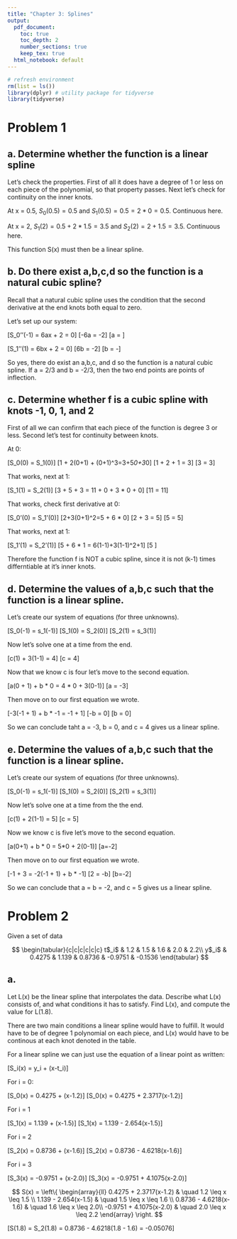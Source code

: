 ```yaml
---
title: "Chapter 3: Splines"
output:
  pdf_document: 
    toc: true
    toc_depth: 2
    number_sections: true
    keep_tex: true
  html_notebook: default
---
```


```r
# refresh environment
rm(list = ls())
library(dplyr) # utility package for tidyverse
library(tidyverse)
```

# Problem 1

## a. Determine whether the function is a linear spline

Let's check the properties. First of all it does have a degree of 1 or less on each piece of the polynomial, so that property passes. Next let's check for continuity on the inner knots.

At x = 0.5, $S_0(0.5) = 0.5$ and $S_1(0.5) = 0.5 = 2 * 0 = 0.5$. Continuous here.

At x = 2, $S_1(2) = 0.5 + 2 * 1.5 = 3.5$ and $S_2(2)=2 + 1.5 = 3.5$. Continuous here.

This function S(x) must then be a linear spline.


## b. Do there exist a,b,c,d so the function is a natural cubic spline?

Recall that a natural cubic spline uses the condition that the second derivative at the end knots both equal to zero.

Let's set up our system:

\[S_0''(-1) = 6ax + 2 = 0\]
\[-6a = -2\]
\[a = \frac23\]

\[S_1''(1) = 6bx + 2 = 0\]
\[6b = -2\]
\[b = -\frac23\]

So yes, there do exist an a,b,c, and d so the function is a natural cubic spline. If a = 2/3 and b = -2/3, then the two end points are points of inflection.

## c. Determine whether f is a cubic spline with knots -1, 0, 1, and 2

First of all we can confirm that each piece of the function is degree 3 or less. Second let's test for continuity between knots.

At 0:

\[S_0(0) = S_1(0)\]
\[1 + 2(0+1) + (0+1)^3=3+5*0+3*0\]
\[1 + 2 + 1 = 3\]
\[3 = 3\]

That works, next at 1:

\[S_1(1) = S_2(1)\]
\[3 + 5 + 3 = 11 + 0 + 3 * 0 + 0\]
\[11 = 11\]

That works, check first derivative at 0:

\[S_0'(0) = S_1'(0)\]
\[2+3(0+1)^2=5 + 6 * 0\]
\[2 + 3 = 5\]
\[5 = 5\]

That works, next at 1:

\[S_1'(1) = S_2'(1)\]
\[5 + 6 * 1 = 6(1-1)+3(1-1)^2+1\]
\[5 \ne 1\]

Therefore the function f is NOT a cubic spline, since it is not (k-1) times differntiable at it's inner knots.

## d. Determine the values of a,b,c such that the function is a linear spline.

Let's create our system of equations (for three unknowns).

\[S_0(-1) = s_1(-1)\]
\[S_1(0) = S_2(0)\]
\[S_2(1) = s_3(1)\]

Now let's solve one at a time from the end.

\[c(1) + 3(1-1) = 4\]
\[c = 4\]

Now that we know c is four let's move to the second equation.

\[a(0 + 1) + b * 0 = 4 * 0 + 3(0-1)\]
\[a = -3\]

Then move on to our first equation we wrote.

\[-3(-1 + 1) + b * -1 = -1 + 1\]
\[-b = 0\]
\[b = 0\]

So we can conclude taht a = -3, b = 0, and c = 4 gives us a linear spline.

## e. Determine the values of a,b,c such that the function is a linear spline.

Let's create our system of equations (for three unknowns).

\[S_0(-1) = s_1(-1)\]
\[S_1(0) = S_2(0)\]
\[S_2(1) = s_3(1)\]

Now let's solve one at a time from the the end.

\[c(1) + 2(1-1) = 5\]
\[c = 5\]

Now we know c is five let's move to the second equation.

\[a(0+1) + b * 0 = 5*0 + 2(0-1)\]
\[a=-2\]

Then move on to our first equation we wrote.

\[-1 + 3 = -2(-1 + 1) + b * -1\]
\[2 = -b\]
\[b=-2\]

So we can conclude that a = b = -2, and c = 5 gives us a linear spline.

# Problem 2

Given a set of data

$$
\begin{tabular}{c|c|c|c|c|c}
t$_i$ & 1.2 & 1.5 & 1.6 & 2.0 & 2.2\\
y$_i$ & 0.4275 & 1.139 & 0.8736 & -0.9751 & -0.1536
\end{tabular}
$$

## a.

Let L(x) be the linear spline that interpolates the data. Describe what L(x) consists of, and what conditions it has to satisfy. Find L(x), and compute the value for L(1.8).

There are two main conditions a linear spline would have to fulfill. It would have to be of degree 1 polynomial on each piece, and L(x) would have to be continous at each knot denoted in the table.

For a linear spline we can just use the equation of a linear point as written:

\[S_i(x) = y_i + \frac{y_{i+1}-y_i}{t_{i+1}-t_i}(x-t_i)\]

For i = 0:

\[S_0(x) = 0.4275 + \frac{1.139 - 0.4275}{1.5-1.2}(x-1.2)\]
\[S_0(x) = 0.4275 + 2.3717(x-1.2)\]

For i = 1

\[S_1(x) = 1.139 + \frac{0.8736 - 1.139}{1.6-1.5}(x-1.5)\]
\[S_1(x) = 1.139 - 2.654(x-1.5)\]

For i = 2

\[S_2(x) = 0.8736 + \frac{-0.9751 - 0.8736}{2.0-1.6}(x-1.6)\]
\[S_2(x) = 0.8736 - 4.6218(x-1.6)\]

For i = 3

\[S_3(x) = -0.9751 + \frac{-0.1536 + 0.9751}{2.2-2.0}(x-2.0)\]
\[S_3(x) = -0.9751 + 4.1075(x-2.0)\]


$$
S(x) = \left\{
        \begin{array}{ll}
            0.4275 + 2.3717(x-1.2) & \quad 1.2 \leq x \leq 1.5 \\
            1.139 - 2.654(x-1.5) & \quad 1.5 \leq x \leq 1.6 \\
            0.8736 - 4.6218(x-1.6) & \quad 1.6 \leq x \leq 2.0\\
            -0.9751 + 4.1075(x-2.0) & \quad 2.0 \leq x \leq 2.2
        \end{array}
    \right.
$$

\[S(1.8) = S_2(1.8) = 0.8736 - 4.6218(1.8 - 1.6) =  -0.05076\]















